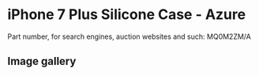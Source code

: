 # iPhone 7 Plus Silicone Case - Azure

Part number, for search engines, auction websites and such: MQ0M2ZM/A

## Image gallery

<div style={{ width: "768px" }}>
  <GalleryComponent
    images={[
      {
        original: "/everysource/MQ0M2",
        thumbnail: "/everypreview/MQ0M2",
      },
      {
        original: "/everysource/MQ0M2_AV1_GOLD",
        thumbnail: "/everypreview/MQ0M2_AV1_GOLD",
      },
      {
        original: "/everysource/MQ0M2_AV1_JET_BLACK",
        thumbnail: "/everypreview/MQ0M2_AV1_JET_BLACK",
      },
      {
        original: "/everysource/MQ0M2_AV1_RED",
        thumbnail: "/everypreview/MQ0M2_AV1_RED",
      },
      {
        original: "/everysource/MQ0M2_AV1_SILVER",
        thumbnail: "/everypreview/MQ0M2_AV1_SILVER",
      },
      {
        original: "/everysource/MQ0M2_AV2",
        thumbnail: "/everypreview/MQ0M2_AV2",
      }
    ]}
  />
</div>